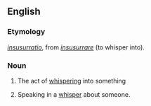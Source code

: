 ==English==

===Etymology===
{{etyl|la|en}} ''[[insusurratio]]'', from ''[[insusurrare]]'' (to whisper into).

===Noun===
{{en-noun|-}}

# {{context|obsolete|lang=en}} The act of [[whispering]] into something
#: {{rfquotek|Johnson}}
# Speaking in a [[whisper]] about someone.